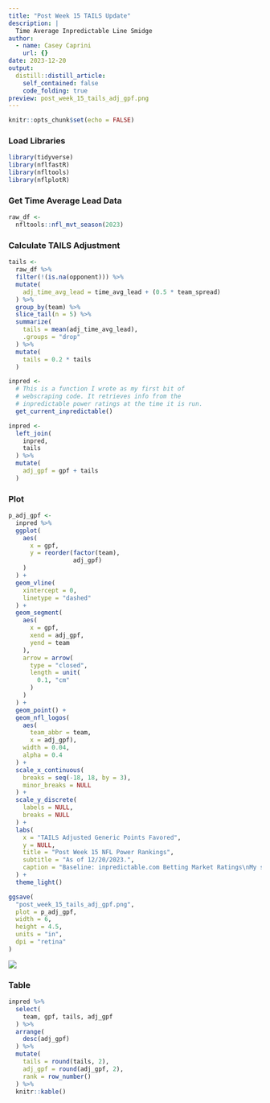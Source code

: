 ```yaml
---
title: "Post Week 15 TAILS Update"
description: |
  Time Average Inpredictable Line Smidge
author:
  - name: Casey Caprini
    url: {}
date: 2023-12-20
output:
  distill::distill_article:
    self_contained: false
    code_folding: true
preview: post_week_15_tails_adj_gpf.png
---
```



```r
knitr::opts_chunk$set(echo = FALSE)
```

### Load Libraries

```r

library(tidyverse)
library(nflfastR)
library(nfltools)
library(nflplotR)

```

### Get Time Average Lead Data

```r

raw_df <-
  nfltools::nfl_mvt_season(2023)

```

### Calculate TAILS Adjustment

```r

tails <-
  raw_df %>%
  filter(!(is.na(opponent))) %>%
  mutate(
    adj_time_avg_lead = time_avg_lead + (0.5 * team_spread)
  ) %>%
  group_by(team) %>%
  slice_tail(n = 5) %>%
  summarize(
    tails = mean(adj_time_avg_lead),
    .groups = "drop"
  ) %>%
  mutate(
    tails = 0.2 * tails
  )

inpred <-
  # This is a function I wrote as my first bit of
  # webscraping code. It retrieves info from the
  # inpredictable power ratings at the time it is run.
  get_current_inpredictable()

inpred <-
  left_join(
    inpred,
    tails
  ) %>%
  mutate(
    adj_gpf = gpf + tails
  )

```

### Plot

```r

p_adj_gpf <-
  inpred %>%
  ggplot(
    aes(
      x = gpf,
      y = reorder(factor(team),
                  adj_gpf)
    )
  ) +
  geom_vline(
    xintercept = 0,
    linetype = "dashed"
  ) +
  geom_segment(
    aes(
      x = gpf,
      xend = adj_gpf,
      yend = team
    ),
    arrow = arrow(
      type = "closed",
      length = unit(
        0.1, "cm"
      )
    )
  ) +
  geom_point() +
  geom_nfl_logos(
    aes(
      team_abbr = team,
      x = adj_gpf),
    width = 0.04,
    alpha = 0.4
  ) +
  scale_x_continuous(
    breaks = seq(-18, 18, by = 3),
    minor_breaks = NULL
  ) +
  scale_y_discrete(
    labels = NULL,
    breaks = NULL
  ) +
  labs(
    x = "TAILS Adjusted Generic Points Favored",
    y = NULL,
    title = "Post Week 15 NFL Power Rankings",
    subtitle = "As of 12/20/2023.",
    caption = "Baseline: inpredictable.com Betting Market Ratings\nMy silly adjustment calculated using nflfastR data."
  ) +
  theme_light()

ggsave(
  "post_week_15_tails_adj_gpf.png",
  plot = p_adj_gpf,
  width = 6,
  height = 4.5,
  units = "in",
  dpi = "retina"
)

```

![](post_week_15_tails_adj_gpf.png)

### Table

```r

inpred %>%
  select(
    team, gpf, tails, adj_gpf
  ) %>%
  arrange(
    desc(adj_gpf)
  ) %>%
  mutate(
    tails = round(tails, 2),
    adj_gpf = round(adj_gpf, 2),
    rank = row_number()
  ) %>%
  knitr::kable()

```